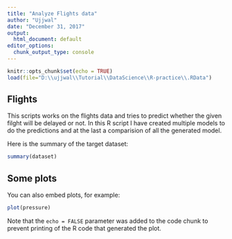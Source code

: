 ```yaml
---
title: "Analyze Flights data"
author: "Ujjwal"
date: "December 31, 2017"
output:
  html_document: default
editor_options:
  chunk_output_type: console
---
```


```r
knitr::opts_chunk$set(echo = TRUE)
load(file="D:\\ujjwal\\Tutorial\\DataScience\\R-practice\\.RData")
```

## Flights

This scripts works on the flights data and tries to predict whether the given filght will be delayed or not. In this R script I have created multiple models to do the predictions and at the last a comparision of all the generated model. 

Here is the summary of the target dataset:

```r
summary(dataset)
```

## Some plots

You can also embed plots, for example:

```r
plot(pressure)
```

Note that the `echo = FALSE` parameter was added to the code chunk to prevent printing of the R code that generated the plot.

